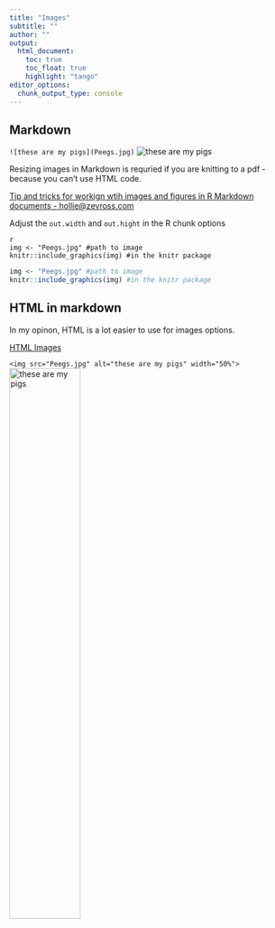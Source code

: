 ```yaml
---
title: "Images"
subtitle: "" 
author: ""
output:
  html_document:
    toc: true
    toc_float: true
    highlight: "tango"
editor_options: 
  chunk_output_type: console
---
```


## Markdown  

`![these are my pigs](Peegs.jpg)`
![these are my pigs](Peegs.jpg)

Resizing images in Markdown is requried if you are knitting to a pdf - because you can't use HTML code.  

[Tip and tricks for workign wtih images and figures in R Markdown documents - hollie@zevross.com](http://zevross.com/blog/2017/06/19/tips-and-tricks-for-working-with-images-and-figures-in-r-markdown-documents/)

Adjust the `out.width` and `out.hight` in the R chunk options


```
{r, out.width="50%"}  
img <- "Peegs.jpg" #path to image  
knitr::include_graphics(img) #in the knitr package   
```

```r
img <- "Peegs.jpg" #path to image 
knitr::include_graphics(img) #in the knitr package 
```

## HTML in markdown  
In my opinon, HTML is a lot easier to use for images options.  

[HTML Images](https://www.w3schools.com/html/html_images.asp)

`<img src="Peegs.jpg" alt="these are my pigs" width="50%"> `  
<img src="Peegs.jpg" alt="these are my pigs" width="50%"> 

